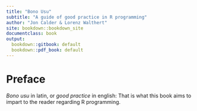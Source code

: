 ```yaml
---
title: "Bono Usu"
subtitle: "A guide of good practice in R programming"
author: "Jon Calder & Lorenz Walthert"
site: bookdown::bookdown_site
documentclass: book
output:
  bookdown::gitbook: default
  bookdown::pdf_book: default
---
```


# Preface {-}

*Bono usu* in latin, or *good practice* in english: That is what this book aims to impart to the reader regarding R programming. 
